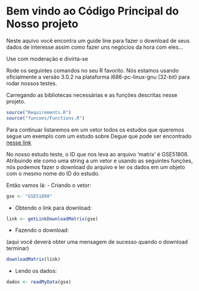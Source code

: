 # Bem vindo ao Código Principal do Nosso projeto
Neste aquivo você encontra um guide line para fazer o download de seus dados de interesse
assim como fazer uns negócios da hora com eles...

Use com moderação e divirta-se

Rode os seguintes comandos no seu R favorito. Nós estamos usando oficialmente 
a versão 3.0.2 na plataforma i686-pc-linux-gnu (32-bit) para rodar nossos 
testes.

Carregando as bibliotecas necessárias e as funções descritas nesse projeto.
```r
source("Requirements.R")
source("funcoes/Functions.R")
```

Para continuar listaremos em um vetor todos os estudos que queremos segue um
exemplo com um estudo sobre Degue que pode ser encontrado [nesse link](http://www.ncbi.nlm.nih.gov/pmc/articles/PMC4116428/)

No nosso estudo teste, o ID que nos leva ao arquivo 'matrix' é GSE51808. 
Atribuindo ele como uma string a um vetor e usando as seguintes funções, nós
podemos fazer o download do arquivo e ler os dados em um objeto com o mesmo
nome do ID do estudo.

Então vamos lá:
- Criando o vetor:
```r
gse <- "GSE51808"
```
- Obtendo o link para download:
```r
link <- getLinkDownloadMatrix(gse)
```
- Fazendo o download:

(aqui você deverá obter uma mensagem de sucesso quando o download terminar)
```r
downloadMatrix(link)
```
- Lendo os dados:
```r
dados <- readMyData(gse)
```


